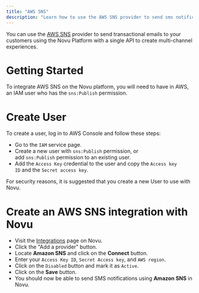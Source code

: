 ```yaml
---
title: "AWS SNS"
description: "Learn how to use the AWS SNS provider to send sms notifications using Novu"
---
```


You can use the [AWS SNS](https://aws.amazon.com/sns/) provider to send transactional emails to your customers using the Novu Platform with a single API to create multi-channel experiences.

# Getting Started

To integrate AWS SNS on the Novu platform, you will need to have in AWS, an IAM user who has the `sns:Publish` permission.

# Create User

To create a user, log in to AWS Console and follow these steps:

- Go to the `IAM` service page.
- Create a new user with `sns:Publish` permission, or add `sns:Publish` permission to an existing user.
- Add the `Access Key` credential to the user and copy the `Access key ID` and the `Secret access key`.

For security reasons, it is suggested that you create a new User to use with Novu.

# Create an AWS SNS integration with Novu

- Visit the [Integrations](https://dashboard-v2.novu.co/integrations?utm_campaign=docs-sms-sns) page on Novu.
- Click the "Add a provider" button.
- Locate **Amazon SNS** and click on the **Connect** button.
- Enter your `Access Key ID`, `Secret Access key`, and `AWS region`.
- Click on the `Disabled` button and mark it as `Active`.
- Click on the **Save** button.
- You should now be able to send SMS notifications using **Amazon SNS** in Novu.
